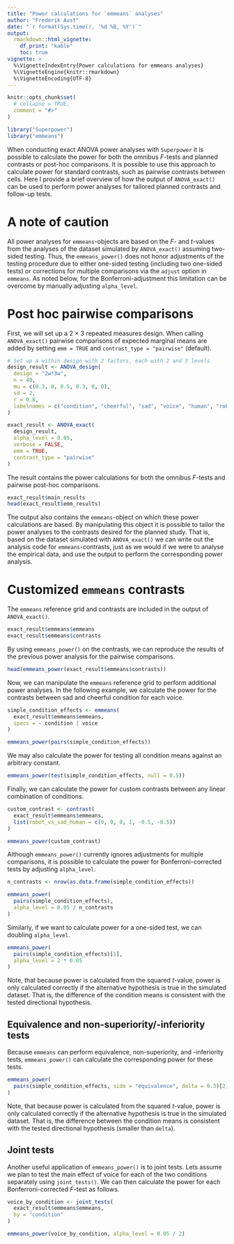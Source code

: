 ```yaml
---
title: "Power calculations for `emmeans` analyses"
author: "Frederik Aust"
date: "`r format(Sys.time(), '%d %B, %Y')`"
output:
  rmarkdown::html_vignette:
    df_print: "kable"
    toc: true
vignette: >
  %\VignetteIndexEntry{Power calculations for emmeans analyses}
  %\VignetteEngine{knitr::rmarkdown}
  %\VignetteEncoding{UTF-8}
---
```


```r
knitr::opts_chunk$set(
  # collapse = TRUE,
  comment = "#>"
)
```

```r
library("Superpower")
library("emmeans")
```


When conducting exact ANOVA power analyses with `Superpower` it is possible to calculate the power for both the omnibus $F$-tests and planned contrasts or post-hoc comparisons.
It is possible to use this approach to calculate power for standard contrasts, such as pairwise contrasts between cells.
Here I provide a brief overview of how the output of `ANOVA_exact()` can be used to perform power analyses for tailored planned contrasts and follow-up tests.

# A note of caution

All power analyses for `emmeans`-objects are based on the $F$- and $t$-values from the analyses of the dataset simulated by `ANOVA_exact()` assuming two-sided testing.
Thus, the `emmeans_power()` does not honor adjustments of the testing procedure due to either one-sided testing (including two one-sided tests) or corrections for multiple comparisons via the `adjust` option in `emmeans`.
As noted below, for the Bonferroni-adjustment this limitation can be overcome by manually adjusting `alpha_level`.


# Post hoc pairwise comparisons

First, we will set up a 2 $\times$ 3 repeated measures design.
When calling `ANOVA_exact()` pairwise comparisons of expected marginal means are added by setting `emm = TRUE` and `contrast_type = "pairwise"` (default).

```r
# Set up a within design with 2 factors, each with 2 and 3 levels
design_result <- ANOVA_design(
  design = "2w*3w",
  n = 40,
  mu = c(0.3, 0, 0.5, 0.3, 0, 0),
  sd = 2,
  r = 0.8, 
  labelnames = c("condition", "cheerful", "sad", "voice", "human", "robot", "cartoon")
)

exact_result <- ANOVA_exact(
  design_result,
  alpha_level = 0.05,
  verbose = FALSE,
  emm = TRUE,
  contrast_type = "pairwise"
)
```

The result contains the power calculations for both the omnibus $F$-tests and pairwise post-hoc comparisons.

```r
exact_result$main_results
head(exact_result$emm_results)
```

The output also contains the `emmeans`-object on which these power calculations are based.
By manipulating this object it is possible to tailor the power analyses to the contrasts desired for the planned study.
That is, based on the dataset simulated with `ANOVA_exact()` we can write out the analysis code for `emmeans`-contrasts, just as we would if we were to analyse the empirical data, and use the output to perform the corresponding power analysis.

# Customized `emmeans` contrasts

The `emmeans` reference grid and contrasts are included in the output of `ANOVA_exact()`.

```r
exact_result$emmeans$emmeans
exact_result$emmeans$contrasts
```

By using `emmeans_power()` on the contrasts, we can reproduce the results of the previous power analysis for the pairwise comparisons.

```r
head(emmeans_power(exact_result$emmeans$contrasts))
```

Now, we can manipulate the `emmeans` reference grid to perform additional power analyses.
In the following example, we calculate the power for the contrasts between sad and cheerful condition for each voice.

```r
simple_condition_effects <- emmeans(
  exact_result$emmeans$emmeans,
  specs = ~ condition | voice
)

emmeans_power(pairs(simple_condition_effects))
```

We may also calculate the power for testing all condition means against an arbitrary constant.

```r
emmeans_power(test(simple_condition_effects, null = 0.5))
```

Finally, we can calculate the power for custom contrasts between any linear combination of conditions.

```r
custom_contrast <- contrast(
  exact_result$emmeans$emmeans,
  list(robot_vs_sad_human = c(0, 0, 0, 1, -0.5, -0.5))
)

emmeans_power(custom_contrast)
```

Although `emmeans_power()` currently ignores adjustments for multiple comparisons, it is possible to calculate the power for Bonferroni-corrected tests by adjusting `alpha_level`.

```r
n_contrasts <- nrow(as.data.frame(simple_condition_effects))

emmeans_power(
  pairs(simple_condition_effects),
  alpha_level = 0.05 / n_contrasts
)
```

Similarly, if we want to calculate power for a one-sided test, we can doubling `alpha_level`.

```r
emmeans_power(
  pairs(simple_condition_effects)[1],
  alpha_level = 2 * 0.05
)
```

Note, that because power is calculated from the squared $t$-value, power is only calculated correctly if the alternative hypothesis is true in the simulated dataset.
That is, the difference of the condition means is consistent with the tested directional hypothesis.


## Equivalence and non-superiority/-inferiority tests

Because `emmeans` can perform equivalence, non-superiority, and -inferiority tests, `emmeans_power()` can calculate the corresponding power for these tests.

```r
emmeans_power(
  pairs(simple_condition_effects, side = "equivalence", delta = 0.3)[2]
)
```

Note, that because power is calculated from the squared $t$-value, power is only calculated correctly if the alternative hypothesis is true in the simulated dataset.
That is, the difference between the condition means is consistent with the tested directional hypothesis (smaller than `delta`).


## Joint tests

Another useful application of `emmeans_power()` is to joint tests.
Lets assume we plan to test the main effect of voice for each of the two conditions separately using `joint_tests()`.
We can then calculate the power for each Bonferroni-corrected $F$-test as follows.

```r
voice_by_condition <- joint_tests(
  exact_result$emmeans$emmeans,
  by = "condition"
)

emmeans_power(voice_by_condition, alpha_level = 0.05 / 2)
```

